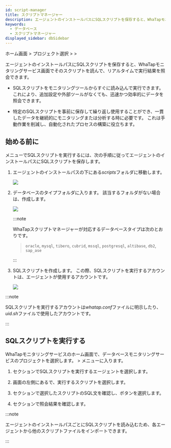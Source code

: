 ```yaml
---
id: script-manager
title: スクリプトマネージャー
description: エージェントのインストールパスにSQLスクリプトを保存すると、WhaTapモニタリングサービス画面でそのスクリプトを読んで、リアルタイムで実行結果を照会できます。
keywords:
  - データベース
  - スクリプトマネージャー
displayed_sidebar: dbSidebar
---
```


ホーム画面 &gt; プロジェクト選択 &gt; <Cmdname sid="side_lab" className="uitext" /> &gt; <Cmdname sid="side_dbScriptManager" className="uitext" />

エージェントのインストールパスにSQLスクリプトを保存すると、WhaTapモニタリングサービス画面でそのスクリプトを読んで、リアルタイムで実行結果を照会できます。

- SQLスクリプトをモニタリングツールからすぐに読み込んで実行できます。 これにより、追加設定や外部ツールがなくても、迅速かつ効率的にデータを照会できます。

- 特定のSQLスクリプトを事前に保存して繰り返し使用することができ、一貫したデータを継続的にモニタリングまたは分析する時に必要です。 これは手動作業を削減し、自動化されたプロセスの構築に役立ちます。

## 始める前に

<Cmdname sid="side_dbScriptManager" className="uitext" />メニューでSQLスクリプトを実行するには、次の手順に従ってエージェントのインストールパスにSQLスクリプトを保存します。

1. エージェントのインストールパスの下にある*scripts*フォルダに移動します。

   ![](/img/script-manager-starting-step01.png)

2. データベースのタイプフォルダに入ります。 該当するフォルダがない場合は、作成します。

   ![](/img/script-manager-starting-step02.png)

   :::note 

   WhaTapスクリプトマネージャーが対応するデータベースタイプは次のとおりです。 

   > `oracle`, `mysql`, `tibero`, `cubrid`, `mssql`, `postgresql`, `altibase`, `db2`, `sap_ase`

   :::

3. SQLスクリプトを作成します。 この際、SQLスクリプトを実行するアカウントは、エージェントが使用するアカウントです。

   ![](/img/script-manager-starting-step03.png)

:::note

SQLスクリプトを実行するアカウントは*whatap.conf*ファイルに明示したり、*uid.sh*ファイルで使用したアカウントです。

:::

## SQLスクリプトを実行する

WhaTapモニタリングサービスのホーム画面で、データベースモニタリングサービスのプロジェクトを選択します。 <Cmdname sid="side_lab" className="uitext" /> &gt; <Cmdname sid="side_dbScriptManager" className="uitext" />メニューに入ります。

<ImgLang img="script-manager-screen.png" desc="スクリプト·マネージャー" />

1. <Cmdname sid="TTL08478" className="uitext" />セクションでSQLスクリプトを実行するエージェントを選択します。

2. 画面の左側にある<Cmdname sid="TTL08480" className="uitext" />で、実行するスクリプトを選択します。

3. <Cmdname sid="TTL08478" className="uitext" />セクションで選択したスクリプトのSQL文を確認し、<Cmdname sid="run" className="uitext" />ボタンを選択します。

4. <Cmdname sid="TTL08479" className="uitext" />セクションで照会結果を確認します。

:::note

エージェントのインストールパスごとにSQLスクリプトを読み込むため、各エージェントから他のスクリプトファイルをインポートできます。

:::
